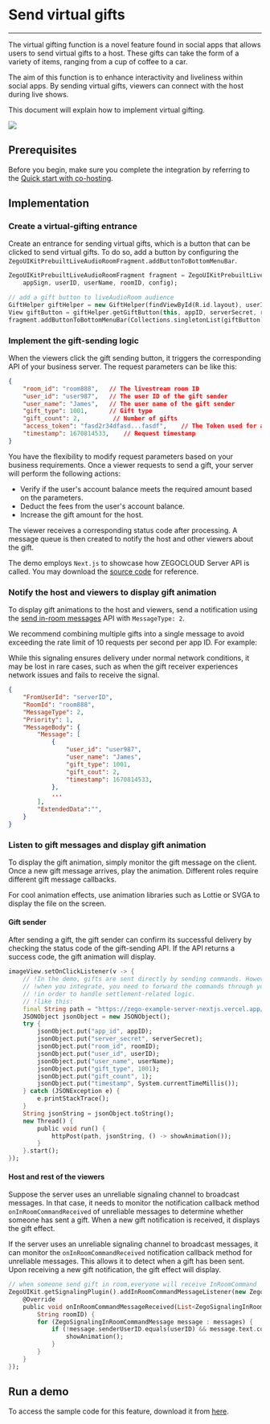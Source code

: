 # Send virtual gifts

- - -

The virtual gifting function is a novel feature found in social apps that allows users to send virtual gifts to a host. These gifts can take the form of a variety of items, ranging from a cup of coffee to a car.

The aim of this function is to enhance interactivity and liveliness within social apps. By sending virtual gifts, viewers can connect with the host during live shows.

This document will explain how to implement virtual gifting.

<Frame width="512" height="auto" caption="">
  <img src="https://storage.zego.im/sdk-doc/Pics/ZegoUIKit/Flutter/live/send_virtual_gift.gif" />
</Frame>

## Prerequisites

Before you begin, make sure you complete the integration by referring to the [Quick start with co-hosting](/live-streaming-kit-android/quick-start/quick-start-(with-cohosting)).

## Implementation

### Create a virtual-gifting entrance

Create an entrance for sending virtual gifts, which is a button that can be clicked to send virtual gifts. To do so, add a button by configuring the `ZegoUIKitPrebuiltLiveAudioRoomFragment.addButtonToBottomMenuBar`.

```dart
ZegoUIKitPrebuiltLiveAudioRoomFragment fragment = ZegoUIKitPrebuiltLiveAudioRoomFragment.newInstance(appID,
    appSign, userID, userName, roomID, config);

// add a gift button to liveAudioRoom audience
GiftHelper giftHelper = new GiftHelper(findViewById(R.id.layout), userID, userName);
View giftButton = giftHelper.getGiftButton(this, appID, serverSecret, roomID);
fragment.addButtonToBottomMenuBar(Collections.singletonList(giftButton), ZegoLiveAudioRoomRole.AUDIENCE);
```

### Implement the gift-sending logic

When the viewers click the gift sending button, it triggers the corresponding API of your business server. The request parameters can be like this:

```json
{
    "room_id": "room888",   // The livestream room ID
    "user_id": "user987",   // The user ID of the gift sender
    "user_name": "James",   // The user name of the gift sender
    "gift_type": 1001,      // Gift type
    "gift_count": 2,         // Number of gifts
    "access_token": "fasd2r34dfasd...fasdf",    // The Token used for authentication
    "timestamp": 1670814533,    // Request timestamp
}
```

You have the flexibility to modify request parameters based on your business requirements. Once a viewer requests to send a gift, your server will perform the following actions:

- Verify if the user's account balance meets the required amount based on the parameters.
- Deduct the fees from the user's account balance.
- Increase the gift amount for the host.

The viewer receives a corresponding status code after processing. A message queue is then created to notify the host and other viewers about the gift.


The demo employs `Next.js` to showcase how ZEGOCLOUD Server API is called. You may download the [source code](https://github.com/ZEGOCLOUD/zego_virtual_gift/blob/main/server_nextjs/pages/api/send_gift.js) for reference.


### Notify the host and viewers to display gift animation


To display gift animations to the host and viewers, send a notification using the [send in-room messages](https://docs.zegocloud.com/article/14568) API with `MessageType: 2`. 

We recommend combining multiple gifts into a single message to avoid exceeding the rate limit of 10 requests per second per app ID. For example:

<Note title="Note">

While this signaling ensures delivery under normal network conditions, it may be lost in rare cases, such as when the gift receiver experiences network issues and fails to receive the signal.
</Note>


```json
{
    "FromUserId": "serverID",
    "RoomId": "room888",
    "MessageType": 2,
    "Priority": 1,
    "MessageBody": {
        "Message": [
            {
                "user_id": "user987",
                "user_name": "James",
                "gift_type": 1001, 
                "gift_cout": 2,
                "timestamp": 1670814533,
            },
            ...
        ],
        "ExtendedData":"",
    }
}
```


### Listen to gift messages and display gift animation

To display the gift animation, simply monitor the gift message on the client. Once a new gift message arrives, play the animation. Different roles require different gift message callbacks.

For cool animation effects, use animation libraries such as Lottie or SVGA to display the file on the screen.


#### Gift sender

After sending a gift, the gift sender can confirm its successful delivery by checking the status code of the gift-sending API. If the API returns a success code, the gift animation will display.

```dart
imageView.setOnClickListener(v -> {
    // !In the demo, gifts are sent directly by sending commands. However, 
    // !when you integrate, you need to forward the commands through your business server 
    // !in order to handle settlement-related logic.
    // !like this:
    final String path = "https://zego-example-server-nextjs.vercel.app/api/send_gift";
    JSONObject jsonObject = new JSONObject();
    try {
        jsonObject.put("app_id", appID);
        jsonObject.put("server_secret", serverSecret);
        jsonObject.put("room_id", roomID);
        jsonObject.put("user_id", userID);
        jsonObject.put("user_name", userName);
        jsonObject.put("gift_type", 1001);
        jsonObject.put("gift_count", 1);
        jsonObject.put("timestamp", System.currentTimeMillis());
    } catch (JSONException e) {
        e.printStackTrace();
    }
    String jsonString = jsonObject.toString();
    new Thread() {
        public void run() {
            httpPost(path, jsonString, () -> showAnimation());
        }
    }.start();
});
```

#### Host and rest of the viewers

Suppose the server uses an unreliable signaling channel to broadcast messages. In that case, it needs to monitor the notification callback method `onInRoomCommandReceived` of unreliable messages to determine whether someone has sent a gift. When a new gift notification is received, it displays the gift effect.

If the server uses an unreliable signaling channel to broadcast messages, it can monitor the `onInRoomCommandReceived` notification callback method for unreliable messages. This allows it to detect when a gift has been sent. Upon receiving a new gift notification, the gift effect will display.


```dart
// when someone send gift in room,everyone will receive InRoomCommand
ZegoUIKit.getSignalingPlugin().addInRoomCommandMessageListener(new ZegoUIKitSignalingPluginInRoomCommandMessageListener() {
    @Override
    public void onInRoomCommandMessageReceived(List<ZegoSignalingInRoomCommandMessage> messages,
        String roomID) {
        for (ZegoSignalingInRoomCommandMessage message : messages) {
            if (!message.senderUserID.equals(userID) && message.text.contains("gift_type")) {
                showAnimation();
            }
        }
    }
});
```

## Run a demo

To access the sample code for this feature, download it from [here](https://github.com/ZEGOCLOUD/zego_virtual_gift/blob/main/samples/android/live_streaming/app/src/main/java/com/zegocloud/uikit/livestreaming/LiveActivity.java).
